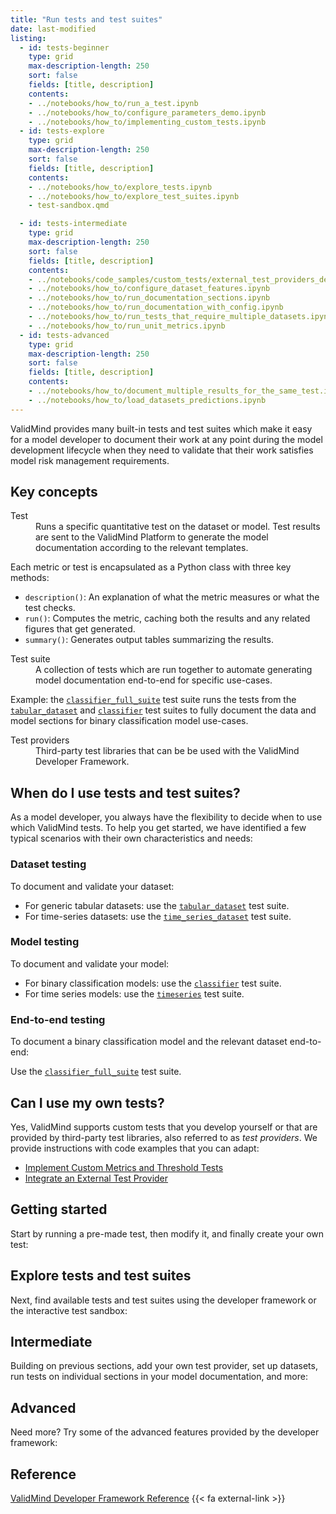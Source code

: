 ```yaml
---
title: "Run tests and test suites"
date: last-modified
listing:
  - id: tests-beginner
    type: grid
    max-description-length: 250
    sort: false
    fields: [title, description]
    contents: 
    - ../notebooks/how_to/run_a_test.ipynb
    - ../notebooks/how_to/configure_parameters_demo.ipynb
    - ../notebooks/how_to/implementing_custom_tests.ipynb
  - id: tests-explore
    type: grid
    max-description-length: 250
    sort: false
    fields: [title, description]
    contents:
    - ../notebooks/how_to/explore_tests.ipynb
    - ../notebooks/how_to/explore_test_suites.ipynb
    - test-sandbox.qmd

  - id: tests-intermediate
    type: grid
    max-description-length: 250
    sort: false
    fields: [title, description]
    contents: 
    - ../notebooks/code_samples/custom_tests/external_test_providers_demo.ipynb
    - ../notebooks/how_to/configure_dataset_features.ipynb
    - ../notebooks/how_to/run_documentation_sections.ipynb
    - ../notebooks/how_to/run_documentation_with_config.ipynb
    - ../notebooks/how_to/run_tests_that_require_multiple_datasets.ipynb
    - ../notebooks/how_to/run_unit_metrics.ipynb
  - id: tests-advanced
    type: grid
    max-description-length: 250
    sort: false
    fields: [title, description]
    contents: 
    - ../notebooks/how_to/document_multiple_results_for_the_same_test.ipynb
    - ../notebooks/how_to/load_datasets_predictions.ipynb
---
```


ValidMind provides many built-in tests and test suites which make it easy for a model developer to document their work at any point during the model development lifecycle when they need to validate that their work satisfies model risk management requirements. 

## Key concepts

Test
: Runs a specific quantitative test on the dataset or model. Test results are sent to the ValidMind Platform to generate the model documentation according to the relevant templates. 

Each metric or test is encapsulated as a Python class with three key methods:

- `description()`: An explanation of what the metric measures or what the test checks.
- `run()`: Computes the metric, caching both the results and any related figures that get generated.
- `summary()`: Generates output tables summarizing the results.

<!---
```python
class ExampleMetric(Metric):

        name = "mean_of_values"

        # Markdown-compatible description of the metric
        def description(self):

        # Compute the metric and cache its results and figures
        def run (self):

        # Code to build a list of ResultSummaries that form the results tables
        def summary (self, metric_values)
```
--->

Test suite
: A collection of tests which are run together to automate generating model documentation end-to-end for specific use-cases. 

   Example: the [`classifier_full_suite`](../validmind/validmind/test_suites/classifier.html#ClassifierFullSuite) test suite runs the tests from the [`tabular_dataset`](../validmind/validmind/test_suites/tabular_datasets.html) and [`classifier`](../validmind/validmind/test_suites/classifier.html) test suites to fully document the data and model sections for binary classification model use-cases. 

Test providers
: Third-party test libraries that can be be used with the ValidMind Developer Framework.

## When do I use tests and test suites?

As a model developer, you always have the flexibility to decide when to use which ValidMind tests. To help you get started, we have identified a few typical scenarios with their own characteristics and needs:

::: {.grid}
::: {.g-col-4}
### Dataset testing

To document and validate your dataset:

- For generic tabular datasets: use the [`tabular_dataset`](../validmind/validmind/test_suites/tabular_datasets.html) test suite.
- For time-series datasets: use the [`time_series_dataset`](../validmind/validmind/test_suites/time_series.html#TimeSeriesDataset) test suite.
:::

::: {.g-col-4}
### Model testing

To document and validate your model:

- For binary classification models: use the [`classifier`](../validmind/validmind/test_suites/classifier.html) test suite.
- For time series models: use the [`timeseries`](../validmind/validmind/test_suites/time_series.html) test suite.
:::

::: {.g-col-4}
### End-to-end testing

To document a binary classification model and the relevant dataset end-to-end: 

Use the [`classifier_full_suite`](../validmind/validmind/test_suites/classifier.html#ClassifierFullSuite) test suite.
:::

:::

## Can I use my own tests?

Yes, ValidMind supports custom tests that you develop yourself or that are provided by third-party test libraries, also referred to as _test providers_. We provide instructions with code examples that you can adapt:

- [Implement Custom Metrics and Threshold Tests](../notebooks/how_to/implementing_custom_tests.ipynb)
- [Integrate an External Test Provider](../notebooks/code_samples/custom_tests/external_test_providers_demo.ipynb)

## Getting started

Start by running a pre-made test, then modify it, and finally create your own test:

:::{#tests-beginner}
:::

## Explore tests and test suites

Next, find available tests and test suites using the developer framework or the interactive test sandbox:

:::{#tests-explore}
:::

## Intermediate

Building on previous sections, add your own test provider, set up datasets, run tests on individual sections in your model documentation, and more:

:::{#tests-intermediate}
:::

## Advanced

Need more? Try some of the advanced features provided by the developer framework: 

:::{#tests-advanced}
:::

## Reference

<a href="../validmind/validmind.html" target="_blank">ValidMind Developer Framework Reference</a> {{< fa external-link >}}
